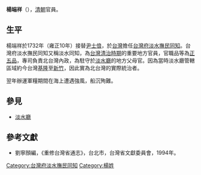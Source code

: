 '''楊端祥'''（{{bd|？||1733年|catIdx=Y楊}}），[[清朝|清朝]]官員。

== 生平 ==
楊端祥於1732年（雍正10年）接替[[尹士俍|尹士俍]]，於[[台灣|台灣]]擔任[[台灣府淡水撫民同知|台灣府淡水撫民同知]]。台灣府淡水撫民同知又稱淡水同知，為[[台灣清治時期|台灣清治時期]]的重要地方官員，官職品等為[[正五品|正五品]]，專司負責北台灣內政，為駐守於[[淡水廳|淡水廳]]的地方父母官。因為當時淡水廳管轄區域約今台灣[[基隆市|基隆]]至[[新竹市|新竹]]，因此實為北台灣的實際統治者。

翌年辦運軍糧期間在海上遭遇強風，船沉殉難。

==參見==
*[[淡水廳|淡水廳]]

==參考文獻==
*劉寧顏編，《重修台灣省通志》，台北市，台灣省文獻委員會，1994年。

{{start box}}
{{s-off}}
{{s-before|[[尹士俍|尹士俍]]}}
{{s-title|[[台灣府淡水撫民同知|台灣府淡水撫民同知]]|1732年上任}}
{{s-after|[[徐治民|徐治民]]}}
{{end box}}

[[Category:台灣府淡水撫民同知|Category:台灣府淡水撫民同知]]
[[Category:楊姓|Category:楊姓]]
